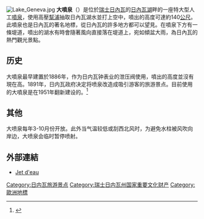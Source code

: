 {{expand|time=2018-07-08T11:53:35+00:00}}
{{coord|46|12|27.32|N|6|9|21.26|E|scale:2000|display=title}}
[[File:Lake_Geneva.jpg|thumb]]
'''大噴泉'''（{{lang|de|Jet d'Eau}}）是位於[[瑞士|瑞士]][[日內瓦|日內瓦]]的[[日內瓦湖|日內瓦湖]]畔的一座特大型人工[[噴泉|噴泉]]，使用高壓[[幫浦|幫浦]]抽取日內瓦湖水並打上空中，噴出的高度可達約140[[公尺|公尺]]。此噴泉也是日內瓦的著名地標，從日內瓦的許多地方都可以望見。在噴泉下方有一條堤道，噴出的湖水有時會隨著風向直接落在堤道上，宛如傾盆大雨，為日內瓦的熱門觀光景點。

==历史==
大噴泉最早建置於1886年，作为日内瓦钟表业的泄压阀使用，噴出的高度並沒有現在高。1891年，日内瓦政府决定将喷泉改造成吸引游客的旅游景点。目前使用的大噴泉是在1951年翻新建设的。<ref>{{cite web |title=日内瓦大喷泉-不为人知的历史和作用 |url=https://www.swissinfo.ch/chi/125%E5%B9%B4%E6%97%A5%E5%86%85%E7%93%A6%E5%A4%A7%E5%96%B7%E6%B3%89_%E6%97%A5%E5%86%85%E7%93%A6%E5%A4%A7%E5%96%B7%E6%B3%89-%E4%BD%A0%E4%B8%8D%E7%9F%A5%E9%81%93%E7%9A%84%E5%8E%86%E5%8F%B2-%E4%BD%A0%E4%B8%8D%E7%9F%A5%E9%81%93%E7%9A%84%E4%BD%9C%E7%94%A8/42406824 |access-date=2022-03-11 |archive-date=2020-11-05 |archive-url=https://web.archive.org/web/20201105093033/https://www.swissinfo.ch/chi/125%E5%B9%B4%E6%97%A5%E5%86%85%E7%93%A6%E5%A4%A7%E5%96%B7%E6%B3%89_%E6%97%A5%E5%86%85%E7%93%A6%E5%A4%A7%E5%96%B7%E6%B3%89-%E4%BD%A0%E4%B8%8D%E7%9F%A5%E9%81%93%E7%9A%84%E5%8E%86%E5%8F%B2-%E4%BD%A0%E4%B8%8D%E7%9F%A5%E9%81%93%E7%9A%84%E4%BD%9C%E7%94%A8/42406824 }}</ref>

==其他==
大喷泉每年3-10月份开放。此外当气温较低或刮西北风时，为避免水柱被风吹向岸边，大喷泉会临时暂停喷射。

== 外部連結 ==
{{commons|Category:Jet d'eau de Genève}}
* [http://www.ville-ge.ch/en/decouvrir/en-bref/jet.htm Jet d'eau]{{Wayback|url=http://www.ville-ge.ch/en/decouvrir/en-bref/jet.htm |date=20100210135329 }}

[[Category:日内瓦旅游景点|Category:日内瓦旅游景点]]
[[Category:瑞士日内瓦州国家重要文化财产|Category:瑞士日内瓦州国家重要文化财产]]
[[Category:歐洲地標|Category:歐洲地標]]